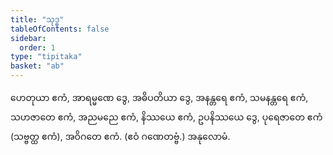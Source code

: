 ```yaml
---
title: "သုဒ္ဓ"
tableOfContents: false
sidebar:
  order: 1
type: "tipitaka"
basket: "ab"
---
```



<DynamicBreadcrumb />

<Division number="12">

<Paragraph number="566">
ဟေတုယာ ဧကံ, အာရမ္မဏေ ဒွေ, အဓိပတိယာ ဒွေ, အနန္တရေ ဧကံ, သမနန္တရေ ဧကံ, သဟဇာတေ ဧကံ, အညမညေ ဧကံ, နိဿယေ ဧကံ, ဥပနိဿယေ ဒွေ, ပုရေဇာတေ ဧကံ (သဗ္ဗတ္ထ ဧကံ), အဝိဂတေ ဧကံ. (ဧဝံ ဂဏေတဗ္ဗံ.)

</Paragraph>
</Division>

<Paragraph number="567" type="center">
အနုလောမံ.
</Paragraph>